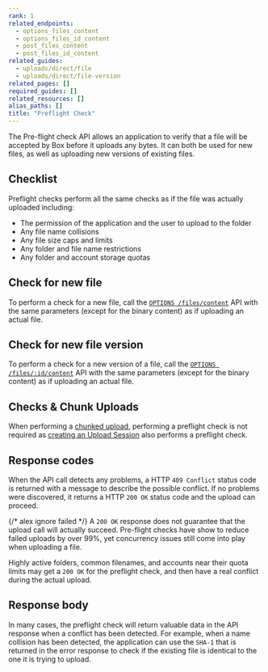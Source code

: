 ```yaml
---
rank: 1
related_endpoints:
  - options_files_content
  - options_files_id_content
  - post_files_content
  - post_files_id_content
related_guides:
  - uploads/direct/file
  - uploads/direct/file-version
related_pages: []
required_guides: []
related_resources: []
alias_paths: []
title: "Preflight Check"
---
```

The Pre-flight check API allows an application to verify that a file will be
accepted by Box before it uploads any bytes. It can both be used for new files,
as well as uploading new versions of existing files.

## Checklist

Preflight checks perform all the same checks as if the file was
actually uploaded including:

* The permission of the application and the user to upload to the folder
* Any file name collisions
* Any file size caps and limits
* Any folder and file name restrictions
* Any folder and account storage quotas

## Check for new file

To perform a check for a new file, call the
[`OPTIONS /files/content`](e://options_files_content) API with the same
parameters (except for the binary content) as if uploading an actual file.

<Samples id='options_files_content' />

## Check for new file version

To perform a check for a new version of a file, call the
[`OPTIONS /files/:id/content`](e://options_files_content) API with the same
parameters (except for the binary content) as if uploading an actual file.

<Samples id='options_files_id_content' />

## Checks & Chunk Uploads

When performing a [chunked upload][chunked], performing a preflight check is not
required as [creating an Upload Session][chunkedsession] also performs a
preflight check.

## Response codes

When the API call detects any problems, a HTTP `409 Conflict` status code is
returned with a message to describe the possible conflict. If no problems were
discovered, it returns a HTTP `200 OK` status code and the upload can proceed.

{/* alex ignore failed */}
A `200 OK` response does not guarantee that the upload call will actually
succeed. Pre-flight checks have show to reduce failed uploads by over 99%, yet
concurrency issues still come into play when uploading a file.

Highly active folders, common filenames, and accounts near their quota
limits may get a `200 OK` for the preflight check, and then have a real conflict
during the actual upload.

## Response body

In many cases, the preflight check will return valuable data in the API response
when a conflict has been detected. For example, when a name collision has been
detected, the application can use the `SHA-1` that is returned in the error
response to check if the existing file is identical to the one it is trying to
upload.

[chunked]: g://uploads/chunked
[chunkedsession]: g://uploads/chunked/create-session
